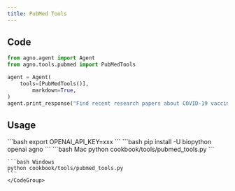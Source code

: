 ```yaml
---
title: PubMed Tools
---
```


## Code

```python cookbook/tools/pubmed_tools.py
from agno.agent import Agent
from agno.tools.pubmed import PubMedTools

agent = Agent(
    tools=[PubMedTools()],
        markdown=True,
)
agent.print_response("Find recent research papers about COVID-19 vaccines")
```

## Usage

<Steps>
  <Snippet file="create-venv-step.mdx" />

  <Step title="Set your API key">
    ```bash
    export OPENAI_API_KEY=xxx
    ```
  </Step>

  <Step title="Install libraries">
    ```bash
    pip install -U biopython openai agno
    ```
  </Step>

  <Step title="Run Agent">
    <CodeGroup>
    ```bash Mac
    python cookbook/tools/pubmed_tools.py
    ```

    ```bash Windows
    python cookbook/tools/pubmed_tools.py
    ```
    </CodeGroup>
  </Step>
</Steps>